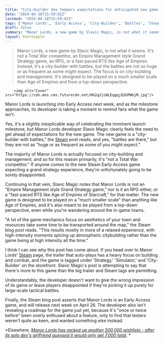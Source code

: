 ```yaml
---
title: "City-builder dev tempers expectations for anticipated new game by reminding fans it's not an RPG, RTS, map game, or a Total War competitor"
date: "2024-04-18T15:59:02Z"
lastmod: "2024-04-18T15:59:02Z"
tags: ['Manor Lords', 'Early Access', 'City-Builder', 'Battles', 'Steam', 'Total War', 'RPG', 'Age of Empires', 'Starcraft']
draft: false
summary: "Manor Lords, a new game by Slavic Magic, is not what it seems. It's not a Total War competitor, an Empire Management style Grand Strategy game, an RPG, or a fast-paced RTS like Age of Empires. Instead, it's a city-builder with battles, but the battles are not as huge or as frequent as some might expect. The focus is on city-building and management. It's designed to be played on a much smaller scale than Age of Empires and from a top-down perspective."
layout: PostSimple
---
```

> Manor Lords, a new game by Slavic Magic, is not what it seems. It's not a Total War competitor, an Empire Management style Grand Strategy game, an RPG, or a fast-paced RTS like Age of Empires. Instead, it's a city-builder with battles, but the battles are not as huge or as frequent as some might expect. The focus is on city-building and management. It's designed to be played on a much smaller scale than Age of Empires and from a top-down perspective.


        <img alt="Cover" src="https://cdn.mos.cms.futurecdn.net/HG2qJjcWLEqgqjQ3UPWbjM.jpg"/>
        
Manor Lords is launching into Early Access next week, and as the milestone approaches, its developer is taking a moment to remind fans what the game isn't.

Yes, it's a slightly inexplicable way of celebrating the imminent launch milestone, but Manor Lords developer Slavic Magic clearly feels the need to get ahead of expectations for the new game. The new game is a "city-builder with battles," the [Steam](https://store.steampowered.com/news/app/1363080/view/5850813762792298449) post reads, and yes, "battles are there," but they are not as "huge or as frequent as some of you might expect."

The majority of Manor Lords is actually focused on city-building and management, and so for this reason primarily, it's "not a Total War competitor." If anyone comes to the new Steam Early Access game expecting a grand strategy experience, they're unfortunately going to be sorely disappointed.

Continuing in that vein, Slavic Magic notes that Manor Lords is not an "Empire Management style Grand Strategy game," nor is it an RPG either, or a "fast-paced RTS like Age of Empires of Starcraft," for that matter. The new game is designed to be played on a "much smaller scale" than anything like Age of Empires, and it's also meant to be played from a top-down perspective, even while you're wandering around the in-game towns.

"A lot of the game mechanics focus on aesthetics of your town and resources take some time to be transported around the map," the Steam blog post reads. "This results mostly in more of a relaxed experience, with high-intensity moments spicing up atmospheric citybuilding rather than the game being at high intensity all the time."

I think I can see why this post has come about. If you head over to Manor Lords' [Steam](https://store.steampowered.com/app/1363080/Manor_Lords/) page, the trailer that auto-plays has a heavy focus on building and combat, and the game is tagged under 'Strategy,' 'Simulator,' and 'City-Builder' on the storefront. Slavic Magic's post is attempting to say that there's more to this game than the big trailer and Steam tags are permitting. 

Understandably, the developer doesn't want to give the wrong impression of its game or leave players disappointed if they're picking it up purely for large-scale tactical battles. 

Finally, the Steam blog post asserts that Manor Lords is an Early Access game, and will release next week on April 26. The developer also isn't revealing a roadmap for the game just yet, because it's "once or twice before" been overly enthused about a feature, only to find that testers weren't quite as keen, and wanted something else instead.

*Elsewhere, *[<em>Manor Lords has racked up another 500,000 wishlists - after its solo dev's girlfriend guessed it would only get 7,000 total</em>](https://www.gamesradar.com/steams-most-anticipated-city-builder-racks-up-another-500000-wishlists-after-solo-devs-girlfriend-guessed-it-would-only-get-7000-total/)*. *
        